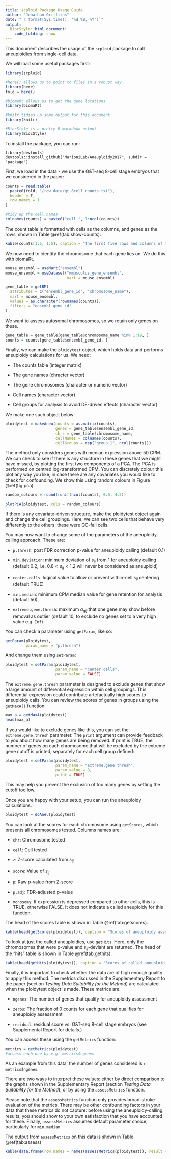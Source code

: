 ```yaml
---
title: scploid Package Usage Guide
author: "Jonathan Griffiths"
date: "`r format(Sys.time(), '%d %B, %Y')`"
output:
  BiocStyle::html_document:
    code_folding: show
---
```


This document describes the usage of the `scploid` package to call aneuploidies from single-cell data.

We will load some useful packages first:


```r

library(scploid)

#here() allows us to point to files in a robust way
library(here)
fold = here()

#biomaRt allows us to get the gene locations
library(biomaRt)

#knitr tidies up some output for this document
library(knitr)

#BiocStyle is a pretty R markdown output
library(BiocStyle)

```

To install the package, you can run:

`library(devtools)`
`devtools::install_github("MarioniLab/Aneuploidy2017", subdir = "package")`

First, we load in the data - we use the G&T-seq 8-cell stage embryos that we considered in the paper:

```r

counts = read.table(
  paste0(fold, "/raw_data/gt_8cell_counts.txt"),
  header = T,
  row.names = 1
)

#tidy up the cell names
colnames(counts) = paste0("cell_", 1:ncol(counts))


```

The count table is formatted with cells as the columns, and genes as the rows, shown in Table \@ref(tab:show-counts):

```r

kable(counts[1:5, 1:5], caption = "The first five rows and columns of the counts matrix.")

```

We now need to identify the chromosome that each gene lies on. We do this with biomaRt.

```r

mouse_ensembl = useMart("ensembl")
mouse_ensembl = useDataset("mmusculus_gene_ensembl", 
                           mart = mouse_ensembl)

gene_table = getBM(
  attributes = c("ensembl_gene_id", "chromosome_name"),
  mart = mouse_ensembl,
  values = as.character(rownames(counts)),
  filters = "ensembl_gene_id"
)

```

We want to assess autosomal chromosomes, so we retain only genes on these.

```r

gene_table = gene_table[gene_table$chromosome_name %in% 1:19, ]
counts = counts[gene_table$ensembl_gene_id, ]

```

Finally, we can make the `ploidytest` object, which holds data and performs aneuploidy calculations for us. We need:

* The counts table (integer matrix)

* The gene names (chracter vector)

* The gene chromosomes (character or numeric vector)

* Cell names (character vector)

* Cell groups for analysis to avoid DE-driven effects (character vector)

We make one such object below:


```r

ploidytest = makeAneu(counts = as.matrix(counts), 
                      genes = gene_table$ensembl_gene_id, 
                      chrs = gene_table$chromosome_name, 
                      cellNames = colnames(counts), 
                      cellGroups = rep("group_1", ncol(counts)))

```

The method only considers genes with median expression above 50 CPM. We can check to see if there is any structure in these genes that we might have missed, by plotting the first two components of a PCA. The PCA is performed on centred log-transformed CPM. You can discretely colour this plot any way you like, in case there are any covariates you would like to check for confounding. We show this using random colours in Figure \@ref(fig:pca).

```r

random_colours = round(runif(ncol(counts), 0.5, 4.5))

plotPCA(ploidytest, cols = random_colours)

```

If there is any covariate-driven structure, make the ploidytest object again and change the cell groupings. Here, we can see two cells that behave very differently to the others: these were QC-fail cells.

You may now want to change some of the parameters of the aneuploidy calling approach. These are:

* `p.thresh`: post FDR correction p-value for aneuploidy calling (default 0.1)

* `min.deviation`: minimum deviation of $s_{ij}$ from 1 for aneuploidy calling (default 0.2, i.e. $0.8<s_{ij}<1.2$ will never be considered as aneuploid)

* `center.cells`: logical value to allow or prevent within-cell $s_{ij}$ centering (default TRUE)

* `min.median`: minimum CPM median value for gene retention for analysis (default 50)

* `extreme.gene.thresh`: maximum $a_{gij}$ that one gene may show before removal as outlier (default 10, to exclude no genes set to a very high value e.g. `Inf`)

You can check a parameter using `getParam`, like so:

```r

getParam(ploidytest, 
         param_name = "p.thresh")

```

And change them using `setParam`:

```r

ploidytest = setParam(ploidytest, 
                      param_name = "center.cells", 
                      param_value = FALSE)

```

The `extreme.gene.thresh` parameter is designed to exclude genes that show a large amount of differential expression within cell groupings. This differential expression could contribute artefactually high scores to aneuploidy calls. You can review the scores of genes in groups using the `getMaxA()` function:

```r

max_a = getMaxA(ploidytest)
head(max_a)

```

If you would like to exclude genes like this, you can set the `extreme.gene.thresh` parameter. The `print` argument can provide feedback to you about how many genes are being removed. If print is TRUE, the number of genes on each chromosome that will be excluded by the extreme gene cutoff is printed, separately for each cell group defined:

```r

ploidytest = setParam(ploidytest, 
                      param_name = "extreme.gene.thresh", 
                      param_value = 8,
                      print = TRUE)

```

This may help you prevent the exclusion of too many genes by setting the cutoff too low.

Once you are happy with your setup, you can run the aneuploidy calculations.


```r

ploidytest = doAneu(ploidytest)

```

You can look at the scores for each chromosome using `getScores`, which presents all chromosomes tested. Columns names are:

* `chr`: Chromosome tested

* `cell`: Cell tested

* `z`: Z-score calculated from $s_{ij}$

* `score`: Value of $s_{ij}$

* `p`: Raw p-value from Z-score

* `p.adj`: FDR-adjusted p-value

* `monosomy`: If expression is depressed compared to other cells, this is TRUE, otherwise FALSE. It does not indicate a called aneuploidy for this function.

The head of the scores table is shown in Table \@ref(tab:getscores).

```r

kable(head(getScores(ploidytest)), caption = "Scores of aneuploidy assessment.")


```

To look at just the called aneuploidies, use `getHits`. Here, only the chromosomes that were p-value and $s_{ij}$-deviant are returned. The head of the "hits" table is shown in Table \@ref(tab:gethits).


```r

kable(head(getHits(ploidytest)), caption = "Scores of called aneuploid chromosomes.")

```

Finally, it is important to check whether the data are of high enough quality to apply this method. The metrics discussed in the Supplementary Report to the paper (section *Testing Data Suitability for the Method*) are calculated when the ploidytest object is made. These metrics are:

* `ngenes`: The number of genes that qualify for aneuploidy assessment

* `zeros`: The fraction of 0 counts for each gene that qualifies for aneuploidy assessment

* `residual`: residual score vs. G&T-seq 8-cell stage embryos (see Supplemental Report for details.)

You can access these using the `getMetrics` function:

```r

metrics = getMetrics(ploidytest)
#access each one by e.g. metrics$ngenes

```

As an example from this data, the number of genes considered is `r metrics$ngenes`.

There are two ways to interpret these values: either by direct comparison to the graphs shown in the Supplementary Report (section *Testing Data Suitability for the Method*); or by using the `assessMetrics` function.

Please note that the `assessMetrics` function only provides broad-stroke evaluation of the metrics. There may be other confounding factors in your data that these metrics do not capture: before using the aneuploidy-calling results, you should show to your own satisfaction that you have accounted for these. Finally, `assessMetrics` assumes default parameter choice, particularly for `min.median`.

The output from `assessMetrics` on this data is shown in Table \@ref(tab:assess)

```r

kable(data.frame(row.names = names(assessMetrics(ploidytest)), result = assessMetrics(ploidytest)), caption = "Simple quality assessment calls for this dataset")

```